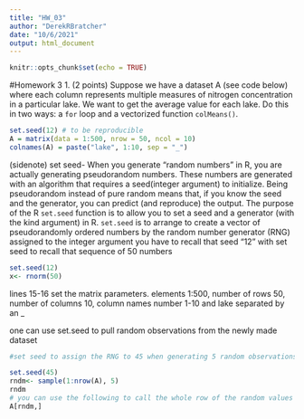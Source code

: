 ```yaml
---
title: "HW_03"
author: "DerekRBratcher"
date: "10/6/2021"
output: html_document
---
```


```r
knitr::opts_chunk$set(echo = TRUE)
```
#Homework 3
1. (2 points) Suppose we have a dataset A (see code below) where each column represents multiple measures of nitrogen concentration in a particular lake. We want to get the average value for each lake. Do this in two ways: a `for` loop and a vectorized function `colMeans()`.
```r
set.seed(12) # to be reproducible
A = matrix(data = 1:500, nrow = 50, ncol = 10)
colnames(A) = paste("lake", 1:10, sep = "_")
```
(sidenote) set seed- When you generate “random numbers” in R, you are actually generating pseudorandom numbers. These numbers are generated with an algorithm that requires a seed(integer argument) to initialize. Being pseudorandom instead of pure random means that, if you know the seed and the generator, you can predict (and reproduce) the output.
The purpose of the R `set.seed` function is to allow you to set a seed and a generator (with the kind argument) in R.
`set.seed` is to arrange to create a vector of pseudorandomly ordered numbers by the random number generator (RNG) assigned to the integer argument
you have to recall that seed "12" with set seed to recall that sequence of 50 numbers
```r
set.seed(12)
x<- rnorm(50)
```
lines 15-16 set the matrix parameters. elements 1:500, number of rows 50, number of columns 10, column names number 1-10 and lake separated by an _

one can use set.seed to pull random observations from the newly made dataset
```r
#set seed to assign the RNG to 45 when generating 5 random observations from dataset A 

set.seed(45)
rndm<- sample(1:nrow(A), 5)
rndm
# you can use the following to call the whole row of the random values
A[rndm,]
```

